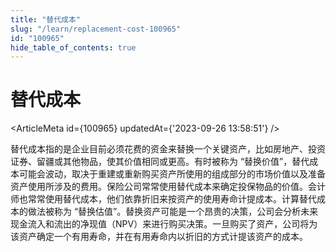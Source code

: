 ```yaml
---
title: "替代成本"
slug: "/learn/replacement-cost-100965"
id: "100965"
hide_table_of_contents: true
---
```



# 替代成本

<ArticleMeta id={100965} updatedAt={'2023-09-26 13:58:51'} />
<div className='border-solid border-b border-t-0 my-4 border-[var(--ifm-color-gray-300)]' />

替代成本指的是企业目前必须花费的资金来替换一个关键资产，比如房地产、投资证券、留疆或其他物品，使其价值相同或更高。有时被称为 “替换价值”，替代成本可能会波动，取决于重建或重新购买资产所使用的组成部分的市场价值以及准备资产使用所涉及的费用。保险公司常常使用替代成本来确定投保物品的价值。会计师也常常使用替代成本，他们依靠折旧来按资产的使用寿命计提成本。计算替代成本的做法被称为 “替换估值”。替换资产可能是一个昂贵的决策，公司会分析未来现金流入和流出的净现值（NPV）来进行购买决策。一旦购买了资产，公司将为该资产确定一个有用寿命，并在有用寿命内以折旧的方式计提该资产的成本。
